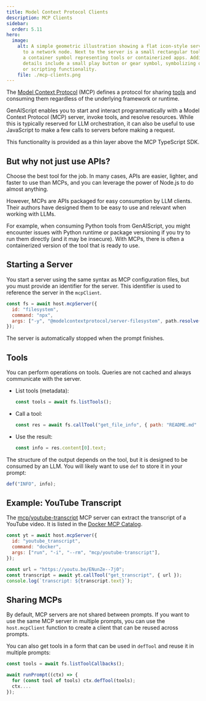 ```yaml
---
title: Model Context Protocol Clients
description: MCP Clients
sidebar:
  order: 5.11
hero:
  image:
    alt: A simple geometric illustration showing a flat icon-style server connected
      to a network node. Next to the server is a small rectangular toolbox with
      a container symbol representing tools or containerized apps. Additional
      details include a small play button or gear symbol, symbolizing operations
      or scripting functionality.
    file: ./mcp-clients.png
---
```


The [Model Context Protocol](https://modelcontextprotocol.io/) (MCP) defines a protocol for sharing [tools](https://modelcontextprotocol.io/docs/concepts/tools)
and consuming them regardless of the underlying framework or runtime.

GenAIScript enables you to start and interact programmatically with a Model Context Protocol (MCP) server,
invoke tools, and resolve resources. While this is typically reserved for LLM orchestration, it can also be useful to use JavaScript to make a few calls to servers
before making a request.

This functionality is provided as a thin layer above the MCP TypeScript SDK.

## But why not just use APIs?

Choose the best tool for the job. In many cases, APIs are easier, lighter, and faster to use than MCPs, and you can leverage
the power of Node.js to do almost anything.

However, MCPs are APIs packaged for easy consumption by LLM clients. Their authors have designed them to be easy to use and relevant when working with LLMs.

For example, when consuming Python tools from GenAIScript, you might encounter issues with Python runtime or package versioning
if you try to run them directly (and it may be insecure). With MCPs, there is often a containerized version of the tool that is ready to use.

## Starting a Server

You start a server using the same syntax as MCP configuration files, but you must provide an identifier for the server.
This identifier is used to reference the server in the `mcpClient`.

```js
const fs = await host.mcpServer({
  id: "filesystem",
  command: "npx",
  args: ["-y", "@modelcontextprotocol/server-filesystem", path.resolve(".")],
});
```

The server is automatically stopped when the prompt finishes.

## Tools

You can perform operations on tools. Queries are not cached and always communicate with the server.

- List tools (metadata):

  ```js
  const tools = await fs.listTools();
  ```

- Call a tool:

  ```js
  const res = await fs.callTool("get_file_info", { path: "README.md" });
  ```

- Use the result:

  ```js
  const info = res.content[0].text;
  ```

The structure of the output depends on the tool, but it is designed to be consumed by an LLM. You will likely want to use `def` to store it in your prompt:

```js
def("INFO", info);
```

## Example: YouTube Transcript

The [mcp/youtube-transcript](https://hub.docker.com/r/mcp/youtube-transcript) MCP server can extract the transcript
of a YouTube video. It is listed in the [Docker MCP Catalog](https://hub.docker.com/u/mcp).

```js
const yt = await host.mcpServer({
  id: "youtube_transcript",
  command: "docker",
  args: ["run", "-i", "--rm", "mcp/youtube-transcript"],
});

const url = "https://youtu.be/ENunZe--7j0";
const transcript = await yt.callTool("get_transcript", { url });
console.log(`transcript: ${transcript.text}`);
```

## Sharing MCPs

By default, MCP servers are not shared between prompts. If you want to use the same MCP server in multiple prompts,
you can use the `host.mcpClient` function to create a client that can be reused across prompts.

You can also get tools in a form that can be used in `defTool` and reuse it in multiple prompts:

```js
const tools = await fs.listToolCallbacks();

await runPrompt((ctx) => {
  for (const tool of tools) ctx.defTool(tools);
  ctx....
});
```
